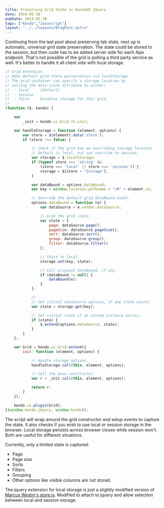---
title: Preserving Grid State in KendoUI jQuery
date: 2014-05-30
pubDate: 2014-05-30
tags: ["Kendo","Javascript"]
layout: "../../layouts/BlogPost.astro"
---

Continuing from the last post about preserving tab state, next up is automatic, universal grid state preservation. The state could be stored to the session, but then code has to be added server side for each Ajax endpoint. That's not possible of the grid is polling a third party service as well. It's better to handle it all client side with local storage.

```javascript
// Grid extension.
// Adds default grid state perservation via localStorage.
// The grid container can specify a storage location by
// setting the data-store attribute to either:
//  - local     [default]
//  - session
//  - false     Disables storage for this grid.
//
(function ($, kendo) {

    var
        _init = kendo.ui.Grid.fn.init;

    var handleStorage = function (element, options) {
        var store = $(element).data('store');
        if (store !== false) {

            // Check if the grid has an overriding storage location.
            // Default is local, but can override to session.
            var storage = $.localStorage;
            if (typeof store === 'string' &&
                (store === 'local' || store === 'session')) {
                storage = $[store + "Storage"];
            }

            var dataBound = options.dataBound;
            var key = window.location.pathname + "/#" + element.id;

            // Override the default grid.dataBound event.
            options.dataBound = function (e) {
                var dataSource = e.sender.dataSource;

                // Grab the grid state.
                var state = {
                    page: dataSource.page(),
                    pageSize: dataSource.pageSize(),
                    sort: dataSource.sort(),
                    group: dataSource.group(),
                    filter: dataSource.filter()
                };

                // Store to local.
                storage.set(key, state);

                // Call original databound, if any.
                if (dataBound != null) {
                    dataBound(e);
                }
            };

            //
            // Set initial dataSource options, if any state exists.
            var state = storage.get(key);

            // Set initial state if an stored instance exists.
            if (state) {
                $.extend(options.dataSource, state);
            }
        }
    };

    var Grid = kendo.ui.Grid.extend({
        init: function (element, options) {

            // Handle storage options.
            handleStorage.call(this, element, options);

            // Call the base constructor.
            var r = _init.call(this, element, options);

            return r;
        }
    });

    kendo.ui.plugin(Grid);
}(window.kendo.jQuery, window.kendo));
```

The script will wrap around the grid constructor and setup events to capture the state. It also checks if you wish to use local or session storage in the browser. Local storage persists across browser closes while session won't. Both are useful for different situations.

Currently, only a limited state is captured:
 - Page
 - Page size
 - Sorts
 - Filters
 - Grouping
 - Other options like visible columns are not stored.

The jquery extension for local storage is just a slightly modified version of [Marcus Westin's store.js](https://github.com/marcuswestin/store.js). Modified to attach to jquery and allow selection between local and session storage.